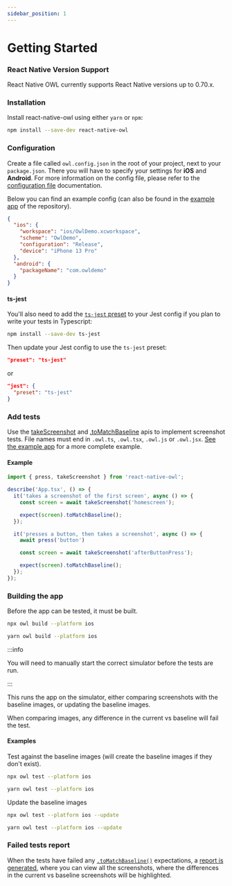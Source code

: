 ```yaml
---
sidebar_position: 1
---
```



# Getting Started

### React Native Version Support

React Native OWL currently supports React Native versions up to 0.70.x.

### Installation

Install react-native-owl using either `yarn` or `npm`:

```bash npm2yarn
npm install --save-dev react-native-owl
```

### Configuration

Create a file called `owl.config.json` in the root of your project, next to your `package.json`. There you will have to specify your settings for **iOS** and **Android**. For more information on the config file, please refer to the [configuration file](/docs/introduction/config-file) documentation.

Below you can find an example config (can also be found in the [example app](https://github.com/FormidableLabs/react-native-owl/tree/main/example) of the repository).

```json title="owl.config.json"
{
  "ios": {
    "workspace": "ios/OwlDemo.xcworkspace",
    "scheme": "OwlDemo",
    "configuration": "Release",
    "device": "iPhone 13 Pro"
  },
  "android": {
    "packageName": "com.owldemo"
  }
}
```

#### ts-jest

You'll also need to add the [`ts-jest` preset](https://huafu.github.io/ts-jest/user/config/) to your Jest config if you plan to
write your tests in Typescript:

```bash npm2yarn
npm install --save-dev ts-jest
```

Then update your Jest config to use the `ts-jest` preset:
```json title="jest.config.js"
"preset": "ts-jest"
```
or
```json title="package.json"
"jest": {
  "preset": "ts-jest"
}
```

### Add tests

Use the [takeScreenshot](/docs/api/methods#takescreenshotname-string) and [.toMatchBaseline](/docs/api/matchers#tomatchbaselinename-string) apis to implement screenshot tests. File names must end in `.owl.ts`, `.owl.tsx`, `.owl.js` or `.owl.jsx`. [See the example app](https://github.com/FormidableLabs/react-native-owl/tree/main/example) for a more complete example.

#### Example

```js title="app.owl.tsx"
import { press, takeScreenshot } from 'react-native-owl';

describe('App.tsx', () => {
  it('takes a screenshot of the first screen', async () => {
    const screen = await takeScreenshot('homescreen');

    expect(screen).toMatchBaseline();
  });

  it('presses a button, then takes a screenshot', async () => {
    await press('button')

    const screen = await takeScreenshot('afterButtonPress');

    expect(screen).toMatchBaseline();
  });
});
```

### Building the app

Before the app can be tested, it must be built.

<Tabs groupId="npm2yarn">
  <TabItem value="npm" label="npm">

```bash
npx owl build --platform ios
```

  </TabItem>
  <TabItem value="yarn" label="Yarn">

```bash
yarn owl build --platform ios
```

  </TabItem>
</Tabs>

:::info

You will need to manually start the correct simulator before the tests are run.

:::


This runs the app on the simulator, either comparing screenshots with the baseline images, or updating the baseline images.

When comparing images, any difference in the current vs baseline will fail the test.

#### Examples

Test against the baseline images (will create the baseline images if they don't exist).

<Tabs  groupId="npm2yarn">
  <TabItem value="npm" label="npm">

```bash
npx owl test --platform ios
```

  </TabItem>
  <TabItem value="yarn" label="Yarn">

```bash
yarn owl test --platform ios
```

  </TabItem>
</Tabs>

Update the baseline images

<Tabs  groupId="npm2yarn">
  <TabItem value="npm" label="npm">

```bash
npx owl test --platform ios --update
```

  </TabItem>
  <TabItem value="yarn" label="Yarn">

```bash
yarn owl test --platform ios --update
```

  </TabItem>
</Tabs>

### Failed tests report

When the tests have failed any [`.toMatchBaseline()`](/docs/api/matchers) expectations, a [report is generated](/docs/cli/testing-the-app#viewing-the-report), where you can view all the screenshots, where the differences in the current vs baseline screenshots will be highlighted.

